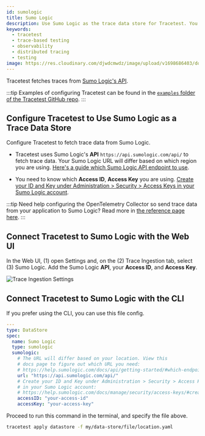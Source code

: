 ```yaml
---
id: sumologic
title: Sumo Logic
description: Use Sumo Logic as the trace data store for Tracetest. You can use the native connection from Tracetest to pull telemetry data directly from Sumo Logic.
keywords:
  - tracetest
  - trace-based testing
  - observability
  - distributed tracing
  - testing
image: https://res.cloudinary.com/djwdcmwdz/image/upload/v1698686403/docs/Blog_Thumbnail_14_rsvkmo.jpg
---
```


Tracetest fetches traces from [Sumo Logic's API](https://help.sumologic.com/docs/api/tracing/).

:::tip
Examples of configuring Tracetest can be found in the [`examples` folder of the Tracetest GitHub repo](https://github.com/kubeshop/tracetest/tree/main/examples).
:::

## Configure Tracetest to Use Sumo Logic as a Trace Data Store

Configure Tracetest to fetch trace data from Sumo Logic.

- Tracetest uses Sumo Logic's **API** `https://api.sumologic.com/api/` to fetch trace data. Your Sumo Logic URL will differ based on which region you are using. [Here's a guide which Sumo Logic API endpoint to use](https://help.sumologic.com/docs/api/getting-started/#which-endpoint-should-i-should-use).

- You need to know which **Access ID**, **Access Key** you are using. [Create your ID and Key under Administration > Security > Access Keys in your Sumo Logic account](https://help.sumologic.com/docs/manage/security/access-keys/#create-your-access-key).

:::tip
Need help configuring the OpenTelemetry Collector so send trace data from your application to Sumo Logic? Read more in [the reference page here](/configuration/opentelemetry-collector-configuration-file-reference).
:::

## Connect Tracetest to Sumo Logic with the Web UI

In the Web UI, (1) open Settings and, on the (2) Trace Ingestion tab, select (3) Sumo Logic. Add the Sumo Logic **API**, your **Access ID**, and **Access Key**.

![Trace Ingestion Settings](../../img/08132024/app.tracetest.io_organizations_at4CxvjIg_environments_ttenv_172de56e3dcbba9b_settings_tab=dataStore_sumologic.png)

## Connect Tracetest to Sumo Logic with the CLI

If you prefer using the CLI, you can use this file config.

```yaml
---
type: DataStore
spec:
  name: Sumo Logic
  type: sumologic
  sumologic:
    # The URL will differ based on your location. View this
    # docs page to figure out which URL you need:
    # https://help.sumologic.com/docs/api/getting-started/#which-endpoint-should-i-should-use
    url: "https://api.sumologic.com/api/"
    # Create your ID and Key under Administration > Security > Access Keys
    # in your Sumo Logic account:
    # https://help.sumologic.com/docs/manage/security/access-keys/#create-your-access-key
    accessID: "your-access-id"
    accessKey: "your-access-key"
```

Proceed to run this command in the terminal, and specify the file above.

```bash
tracetest apply datastore -f my/data-store/file/location.yaml
```

